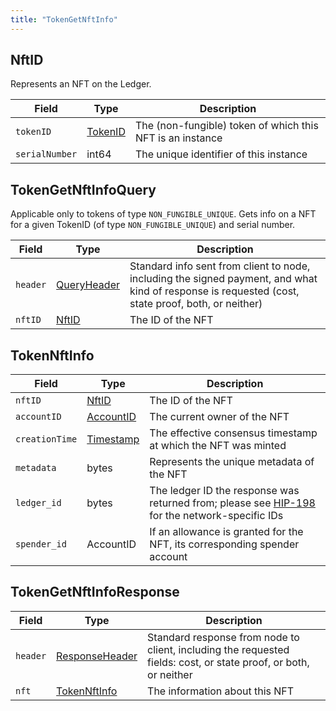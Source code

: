 ---
title: "TokenGetNftInfo"
---


## NftID

Represents an NFT on the Ledger.

| Field          | Type                                                                                   | Description                                               |
| -------------- | -------------------------------------------------------------------------------------- | --------------------------------------------------------- |
| `tokenID`      | [TokenID](/hedera/sdks-and-apis/hedera-api/basic-types/tokenid) | The (non-fungible) token of which this NFT is an instance |
| `serialNumber` | int64                                                                                  | The unique identifier of this instance                    |

## TokenGetNftInfoQuery

Applicable only to tokens of type `NON_FUNGIBLE_UNIQUE`. Gets info on a NFT for a given TokenID (of type `NON_FUNGIBLE_UNIQUE`) and serial number.

| Field    | Type                                                                                             | Description                                                                                                                                        |
| -------- | ------------------------------------------------------------------------------------------------ | -------------------------------------------------------------------------------------------------------------------------------------------------- |
| `header` | [QueryHeader](/hedera/sdks-and-apis/hedera-api/miscellaneous/queryheader) | Standard info sent from client to node, including the signed payment, and what kind of response is requested (cost, state proof, both, or neither) |
| `nftID`  | [NftID](#nftid)                                                                                  | The ID of the NFT                                                                                                                                  |

## TokenNftInfo

| Field          | Type                                                                                         | Description                                                                                                                          |
| -------------- | -------------------------------------------------------------------------------------------- | ------------------------------------------------------------------------------------------------------------------------------------ |
| `nftID`        | [NftID](#nftid)                                                                              | The ID of the NFT                                                                                                                    |
| `accountID`    | [AccountID](/hedera/sdks-and-apis/hedera-api/basic-types/accountid)   | The current owner of the NFT                                                                                                         |
| `creationTime` | [Timestamp](/hedera/sdks-and-apis/hedera-api/miscellaneous/timestamp) | The effective consensus timestamp at which the NFT was minted                                                                        |
| `metadata`     | bytes                                                                                        | Represents the unique metadata of the NFT                                                                                            |
| `ledger_id`    | bytes                                                                                        | The ledger ID the response was returned from; please see [HIP-198](https://hips.hedera.com/hip/hip-198) for the network-specific IDs |
| `spender_id`   | AccountID                                                                                    | If an allowance is granted for the NFT, its corresponding spender account                                                            |

## TokenGetNftInfoResponse

| Field    | Type                                                                                                   | Description                                                                                                      |
| -------- | ------------------------------------------------------------------------------------------------------ | ---------------------------------------------------------------------------------------------------------------- |
| `header` | [ResponseHeader](/hedera/sdks-and-apis/hedera-api/miscellaneous/responseheader) | Standard response from node to client, including the requested fields: cost, or state proof, or both, or neither |
| `nft`    | [TokenNftInfo](#tokennftinfo)                                                                          | The information about this NFT                                                                                   |
